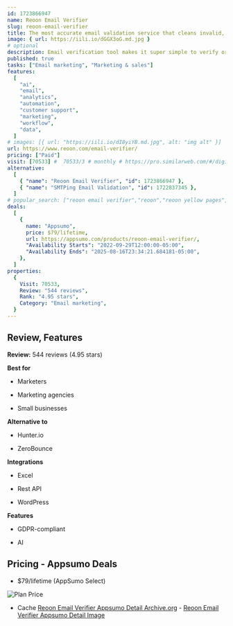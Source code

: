 ```yaml
---
id: 1723866947
name: Reoon Email Verifier
slug: reoon-email-verifier
title: The most accurate email validation service that cleans invalid, temporary & unsafe email addresses
image: { url: https://iili.io/dGGX3oG.md.jpg }
# optional
description: Email verification tool makes it super simple to verify or validate your email list without sending any emailGmail, Microsoft’s Email, Yahoo, and almost all other custom domain emails can be  verified
published: true
tasks: ["Email marketing", "Marketing & sales"]
features:
  [
    "ai",
    "email",
    "analytics",
    "automation",
    "customer support",
    "marketing",
    "workflow",
    "data",
  ]
# images: [{ url: "https://iili.io/dI8yiYB.md.jpg", alt: "img alt" }]
url: https://www.reoon.com/email-verifier/
pricing: ["Paid"]
visit: [70533] #  70533/3 # monthly # https://pro.similarweb.com/#/digitalsuite/websiteanalysis/home
alternative:
  [
    { "name": "Reoon Email Verifier", "id": 1723866947 },
    { "name": "SMTPing Email Validation", "id": 1722837345 },
  ]
# popular_search: ["reoon email verifier","reoon","reoon yellow pages","reon email","reeoon","grid.upgrade","grid.upgrade"]
deals:
  [
    {
      name: "Appsumo",
      price: $79/lifetime,
      url: https://appsumo.com/products/reoon-email-verifier/,
      "Availability Starts": "2022-09-29T12:00:00-05:00",
      "Availability Ends": "2025-08-16T23:34:21.684181-05:00",
    },
  ]
properties:
  {
    Visit: 70533,
    Review: "544 reviews",
    Rank: "4.95 stars",
    Category: "Email marketing",
  }
---
```


## Review, Features

**Review:** 544 reviews (4.95 stars)

**Best for**

- Marketers

- Marketing agencies

- Small businesses

**Alternative to**

- Hunter.io

- ZeroBounce

**Integrations**

- Excel

- Rest API

- WordPress

**Features**

- GDPR-compliant

- AI

## Pricing - Appsumo Deals

- $79/lifetime (AppSumo Select)

<Img src="https://iili.io/dGMBg1V.png" alt="Plan Price" />

- Cache [Reoon Email Verifier Appsumo Detail Archive.org](https://web.archive.org/web/*/https://appsumo.com/products/reoon-email-verifier/) - [Reoon Email Verifier Appsumo Detail Image](https://iili.io/dGMCDue.png)
